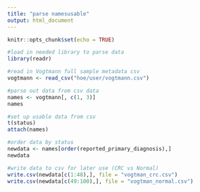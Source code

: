 ```yaml
---
title: "parse namesusable"
output: html_document
---
```


```r
knitr::opts_chunk$set(echo = TRUE)
```


```r
#load in needed library to parse data
library(readr)

#read in Vogtmann full sample metadata csv
vogtmann <- read_csv("hoe/user/vogtmann.csv")
```

```r
#parse out data from csv data
names <- vogtmann[, c(1, 3)]
names
```


```r
#set up usable data from csv
t(status)
attach(names)

#order data by status
newdata <- names[order(reported_primary_diagnosis),]
newdata 

#write data to csv for later use (CRC vs Normal)
write.csv(newdata[c(1:48),], file = "vogtman_crc.csv")
write.csv(newdata[c(49:100),], file = "vogtman_normal.csv")
```

